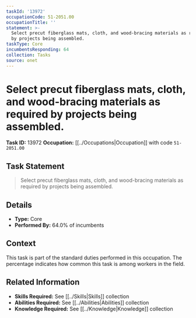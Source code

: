 ```yaml
---
taskId: '13972'
occupationCode: 51-2051.00
occupationTitle: ''
statement: >-
  Select precut fiberglass mats, cloth, and wood-bracing materials as required
  by projects being assembled.
taskType: Core
incumbentsResponding: 64
collection: Tasks
source: onet
---
```

# Select precut fiberglass mats, cloth, and wood-bracing materials as required by projects being assembled.

**Task ID:** 13972
**Occupation:** [[../Occupations|Occupation]] with code `51-2051.00`

## Task Statement

> Select precut fiberglass mats, cloth, and wood-bracing materials as required by projects being assembled.

## Details

- **Type:** Core
- **Performed By:** 64.0% of incumbents

## Context

This task is part of the standard duties performed in this occupation. The percentage indicates how common this task is among workers in the field.

## Related Information

- **Skills Required:** See [[../Skills|Skills]] collection
- **Abilities Required:** See [[../Abilities|Abilities]] collection
- **Knowledge Required:** See [[../Knowledge|Knowledge]] collection
